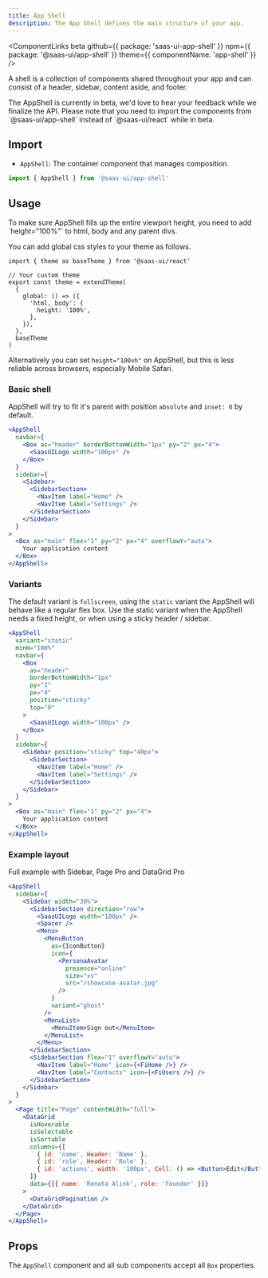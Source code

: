 ```yaml
---
title: App Shell
description: The App Shell defines the main structure of your app.
---
```


<ComponentLinks
  beta
  github={{ package: 'saas-ui-app-shell' }}
  npm={{ package: '@saas-ui/app-shell' }}
  theme={{ componentName: 'app-shell' }}
/>

A shell is a collection of components shared throughout your app and can consist of a header, sidebar, content aside, and footer.

<Info>
  The AppShell is currently in beta, we'd love to hear your feedback while we
  finalize the API. Please note that you need to import the components from
  `@saas-ui/app-shell` instead of `@saas-ui/react` while in beta.
</Info>

## Import

- `AppShell`: The container component that manages composition.

```ts
import { AppShell } from '@saas-ui/app-shell'
```

## Usage

<Info status="info">
  To make sure AppShell fills up the entire viewport height, you need to add
  `height="100%"` to html, body and any parent divs.
</Info>

You can add global css styles to your theme as follows.

```tsx
import { theme as baseTheme } from '@saas-ui/react'

// Your custom theme
export const theme = extendTheme(
  {
    global: () => ({
      'html, body': {
        height: '100%',
      },
    }),
  },
  baseTheme
)
```

Alternatively you can set `height="100vh"` on AppShell, but this is less
reliable across browsers, especially Mobile Safari.

### Basic shell

AppShell will try to fit it's parent with position `absolute` and `inset: 0` by default.

```jsx height=400px
<AppShell
  navbar={
    <Box as="header" borderBottomWidth="1px" py="2" px="4">
      <SaasUILogo width="100px" />
    </Box>
  }
  sidebar={
    <Sidebar>
      <SidebarSection>
        <NavItem label="Home" />
        <NavItem label="Settings" />
      </SidebarSection>
    </Sidebar>
  }
>
  <Box as="main" flex="1" py="2" px="4" overflowY="auto">
    Your application content
  </Box>
</AppShell>
```

### Variants

The default variant is `fullscreen`, using the `static` variant the AppShell will behave like a regular flex box.
Use the static variant when the AppShell needs a fixed height, or when using a sticky header / sidebar.

```jsx height=400px
<AppShell
  variant="static"
  minH="100%"
  navbar={
    <Box
      as="header"
      borderBottomWidth="1px"
      py="2"
      px="4"
      position="sticky"
      top="0"
    >
      <SaasUILogo width="100px" />
    </Box>
  }
  sidebar={
    <Sidebar position="sticky" top="40px">
      <SidebarSection>
        <NavItem label="Home" />
        <NavItem label="Settings" />
      </SidebarSection>
    </Sidebar>
  }
>
  <Box as="main" flex="1" py="2" px="4">
    Your application content
  </Box>
</AppShell>
```

### Example layout

Full example with Sidebar, Page <Badge bg="primary.500" >Pro</Badge> and DataGrid <Badge bg="primary.500" >Pro</Badge>

```jsx height=400px
<AppShell
  sidebar={
    <Sidebar width="30%">
      <SidebarSection direction="row">
        <SaasUILogo width="100px" />
        <Spacer />
        <Menu>
          <MenuButton
            as={IconButton}
            icon={
              <PersonaAvatar
                presence="online"
                size="xs"
                src="/showcase-avatar.jpg"
              />
            }
            variant="ghost"
          />
          <MenuList>
            <MenuItem>Sign out</MenuItem>
          </MenuList>
        </Menu>
      </SidebarSection>
      <SidebarSection flex="1" overflowY="auto">
        <NavItem label="Home" icon={<FiHome />} />
        <NavItem label="Contacts" icon={<FiUsers />} />
      </SidebarSection>
    </Sidebar>
  }
>
  <Page title="Page" contentWidth="full">
    <DataGrid
      isHoverable
      isSelectable
      isSortable
      columns={[
        { id: 'name', Header: 'Name' },
        { id: 'role', Header: 'Role' },
        { id: 'actions', width: '100px', Cell: () => <Button>Edit</Button> },
      ]}
      data={[{ name: 'Renata Alink', role: 'Founder' }]}
    >
      <DataGridPagination />
    </DataGrid>
  </Page>
</AppShell>
```

## Props

The `AppShell` component and all sub components accept all `Box` properties.

<PropsTable of="AppShell" />

